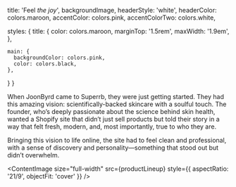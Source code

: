 
  title: 'Feel _the joy_',
  backgroundImage,
  headerStyle: 'white',
  headerColor: colors.maroon,
  accentColor: colors.pink,
  accentColorTwo: colors.white,

  styles: {
    title: {
      color: colors.maroon,
      marginTop: '1.5rem',
      maxWidth: '1.9em',
    },

    main: {
      backgroundColor: colors.pink,
      color: colors.black,
    },
  }
}

When JoonByrd came to Superrb, they were just getting started. They had this amazing vision: scientifically-backed skincare with a soulful touch. The founder, who’s deeply passionate about the science behind skin health, wanted a Shopify site that didn’t just sell products but told their story in a way that felt fresh, modern, and, most importantly, true to who they are.

Bringing this vision to life online, the site had to feel clean and professional, with a sense of discovery and personality&mdash;something that stood out but didn’t overwhelm.

<ContentImage
  size="full-width"
  src={productLineup}
  style={{ aspectRatio: '21/9', objectFit: 'cover' }}
/>
